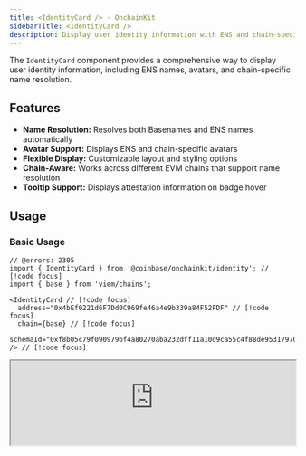 ```yaml
---
title: <IdentityCard /> · OnchainKit
sidebarTitle: <IdentityCard />
description: Display user identity information with ENS and chain-specific name resolution
---
```


The `IdentityCard` component provides a comprehensive way to display user identity information, including ENS names, avatars, and chain-specific name resolution.

## Features
- **Name Resolution:** Resolves both Basenames and ENS names automatically
- **Avatar Support:** Displays ENS and chain-specific avatars
- **Flexible Display:** Customizable layout and styling options
- **Chain-Aware:** Works across different EVM chains that support name resolution
- **Tooltip Support:** Displays attestation information on badge hover

## Usage

### Basic Usage

```tsx twoslash
// @errors: 2305
import { IdentityCard } from '@coinbase/onchainkit/identity'; // [!code focus]
import { base } from 'viem/chains';

<IdentityCard // [!code focus] 
  address="0x4bEf0221d6F7Dd0C969fe46a4e9b339a84F52FDF" // [!code focus]
  chain={base} // [!code focus]
  schemaId="0xf8b05c79f090979bf4a80270aba232dff11a10d9ca55c4f88de95317970f0de9"
/> // [!code focus]
```

<iframe
  src="https://684b5e62b1ff46bc5bf83966-aijszlfakk.chromatic.com/iframe.html?args=&id=onchainkit-identity-card--default-identity&viewMode=story&dark=true&hero=true"
  width="100%"
  height="auto"
/>


### Badge Tooltip

You can enable a tooltip for the attestation badge to provide context about what the badge represents:

```tsx twoslash
// @noErrors: 2305 2657
import { IdentityCard } from '@coinbase/onchainkit/identity';
import { base } from 'viem/chains';

<IdentityCard 
  address="0x4bEf0221d6F7Dd0C969fe46a4e9b339a84F52FDF"
  chain={base}
  schemaId="0xf8b05c79f090979bf4a80270aba232dff11a10d9ca55c4f88de95317970f0de9"
  badgeTooltip={true} // [!code focus]
/>
```

<iframe
  src="https://684b5e62b1ff46bc5bf83966-aijszlfakk.chromatic.com/iframe.html?args=&id=onchainkit-identity-card--badge-tooltip&viewMode=story&dark=true&hero=true"
  width="100%"
  height="auto"
/>
{/* <App>
  <IdentityCard 
    schemaId="0xf8b05c79f090979bf4a80270aba232dff11a10d9ca55c4f88de95317970f0de9"
    address="0x4bEf0221d6F7Dd0C969fe46a4e9b339a84F52FDF"
    chain={base}
    className="max-w-[300px]"
    badgeTooltip={true}
  />
</App> */}

You can also provide custom tooltip text:

```tsx twoslash
// @noErrors: 2305 2657
import { IdentityCard } from '@coinbase/onchainkit/identity';
import { base } from 'viem/chains';

<IdentityCard 
  address="0x4bEf0221d6F7Dd0C969fe46a4e9b339a84F52FDF"
  chain={base}
  schemaId="0xf8b05c79f090979bf4a80270aba232dff11a10d9ca55c4f88de95317970f0de9"
  badgeTooltip="Coinbase Verified" // [!code focus]
/>
```

<iframe
  src="https://684b5e62b1ff46bc5bf83966-aijszlfakk.chromatic.com/iframe.html?args=&id=onchainkit-identity-card--badge-tooltip-custom&viewMode=story&dark=true&hero=true"
  width="100%"
  height="auto"
/>
{/* <App>
  <IdentityCard 
    schemaId="0xf8b05c79f090979bf4a80270aba232dff11a10d9ca55c4f88de95317970f0de9"
    address="0x4bEf0221d6F7Dd0C969fe46a4e9b339a84F52FDF"
    chain={base}
    className="max-w-[300px]"
    badgeTooltip="Coinbase Verified"
  />
</App> */}

## Customization

You can override styles using `className` or by setting a custom [OnchainKit theme](/onchainkit/guides/themes#custom-theme). You can also set the `mainnet` chain for ENS name resolution:

```tsx
import { IdentityCard } from '@coinbase/onchainkit/identity';
import { mainnet } from 'viem/chains'; // [!code focus]

<OnchainKitProvider
  config={{
    appearance: {
      mode: 'auto',
      theme: 'cyberpunk', // [!code focus]
    },
  }}
>
</OnchainKitProvider>

<IdentityCard 
  address="0x123..."
  chain={mainnet} // [!code focus]
  schemaId="0xf8b05c79f090979bf4a80270aba232dff11a10d9ca55c4f88de95317970f0de9"
/>
```

<iframe
  src="https://684b5e62b1ff46bc5bf83966-aijszlfakk.chromatic.com/iframe.html?args=&id=onchainkit-identity-card--customization&viewMode=story&dark=true&hero=true"
  width="100%"
  height="auto"
/>
{/* <App>
  <IdentityCard 
    schemaId="0xf8b05c79f090979bf4a80270aba232dff11a10d9ca55c4f88de95317970f0de9"
    address="0x4bEf0221d6F7Dd0C969fe46a4e9b339a84F52FDF"
    chain={mainnet}
    className="cyberpunk max-w-[300px]"
  />
</App> */}

## Props

[`IdentityCardReact`](/onchainkit/identity/types#identitycardreact)

| Prop | Type | Description |
|------|------|-------------|
| `address` | `string` | The wallet address to display identity for |
| `chain` | `Chain` | The chain to resolve the identity on |
| `className` | `string` | Additional CSS classes to apply |
| `schemaId` | `Address \| null` | The schema ID for attestation |
| `badgeTooltip` | `boolean \| string` | When `true`, displays the attestation name in tooltip. When a string is provided, shows that custom text instead. Defaults to `false` |

## Error Handling

The component handles various error states gracefully:

- Invalid addresses display a shortened address format
- Missing ENS names fallback to shortened addresses
- Failed avatar fetches show a default avatar
- Network errors maintain a degraded but functional display

## Best Practices

1. Always provide a valid chain object from viem/chains
2. Handle loading states in parent components when address might be undefined
3. Implement proper error boundaries in parent components
4. Consider mobile responsiveness when styling
5. Use `badgeTooltip` to provide context about what the verification badge represents

## Related Components

- [`<Avatar>`](/onchainkit/identity/avatar) - Displays user avatars
- [`<Name>`](/onchainkit/identity/name) - Displays resolved names
- [`<Identity>`](/onchainkit/identity/identity) - Simplified identity display

